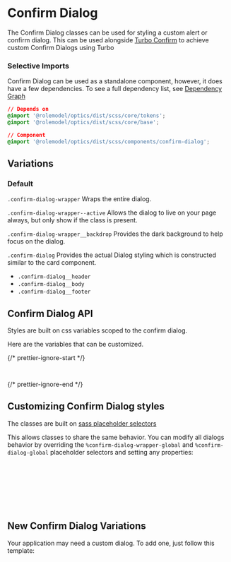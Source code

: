 
<Meta of={ConfirmDialogStories} />

# Confirm Dialog

<div
  dangerouslySetInnerHTML={{
    __html: createSourceCodeLink({ link: 'components/confirm-dialog.scss' }).outerHTML,
  }}
></div>

The Confirm Dialog classes can be used for styling a custom alert or confirm dialog. This can be used alongside [Turbo Confirm](https://github.com/RoleModel/turbo-confirm) to achieve custom Confirm Dialogs using Turbo

### Selective Imports

Confirm Dialog can be used as a standalone component, however, it does have a few dependencies. To see a full dependency list, see [Dependency Graph](?path=/docs/overview-selective-imports--docs#dependencies)

```css
// Depends on
@import '@rolemodel/optics/dist/scss/core/tokens';
@import '@rolemodel/optics/dist/scss/core/base';

// Component
@import '@rolemodel/optics/dist/scss/components/confirm-dialog';
```

## Variations

### Default

`.confirm-dialog-wrapper` Wraps the entire dialog.

`.confirm-dialog-wrapper--active` Allows the dialog to live on your page always, but only show if the class is present.

`.confirm-dialog-wrapper__backdrop` Provides the dark background to help focus on the dialog.

`.confirm-dialog` Provides the actual Dialog styling which is constructed similar to the card component.

- `.confirm-dialog__header`
- `.confirm-dialog__body`
- `.confirm-dialog__footer`

<Canvas of={ConfirmDialogStories.Inline} />

## Confirm Dialog API

Styles are built on css variables scoped to the confirm dialog.

Here are the variables that can be customized.

{/* prettier-ignore-start */}
```css
--_op-confirm-dialog-width
```
{/* prettier-ignore-end */}

## Customizing Confirm Dialog styles

<div
  dangerouslySetInnerHTML={{
    __html: createAlert({
      title: 'Important!',
      description: 'These patterns represent how to customize the style of the confirm dialog for your project.',
    }).outerHTML,
  }}
></div>

The classes are built on [sass placeholder selectors](https://sass-lang.com/documentation/style-rules/placeholder-selectors)

This allows classes to share the same behavior. You can modify all dialogs behavior by overriding the `%confirm-dialog-wrapper-global` and `%confirm-dialog-global` placeholder selectors and setting any properties:

```css
%confirm-dialog-wrapper-global {
  z-index: 200;
}

%confirm-dialog-global {
  background-color: red;
}
```

## New Confirm Dialog Variations

<div
  dangerouslySetInnerHTML={{
    __html: createAlert({
      title: 'Important!',
      description: 'These patterns represent how to create new variations of the confirm dialog for your project.',
    }).outerHTML,
  }}
></div>

Your application may need a custom dialog. To add one, just follow this template:

```css
.confirm-dialog-wrapper {
  @extend %confirm-dialog-wrapper-global;

  .confirm-dialog-wrapper__backdrop {

  }

  &.confirm-dialog-wrapper--active {
    .confirm-dialog-wrapper__backdrop {
    }
  }
}

.confirm-dialog-{name} {
  @extend %confirm-dialog-global;

  .confirm-dialog__header,
  .confirm-dialog__body,
  .confirm-dialog__footer {
    padding:
  }

  .confirm-dialog__header {
    font-size:
    font-weight:
  }

  .confirm-dialog__body {
    box-shadow:
  }

  .confirm-dialog__footer {
    display:
    justify-content:
  }
}
```
